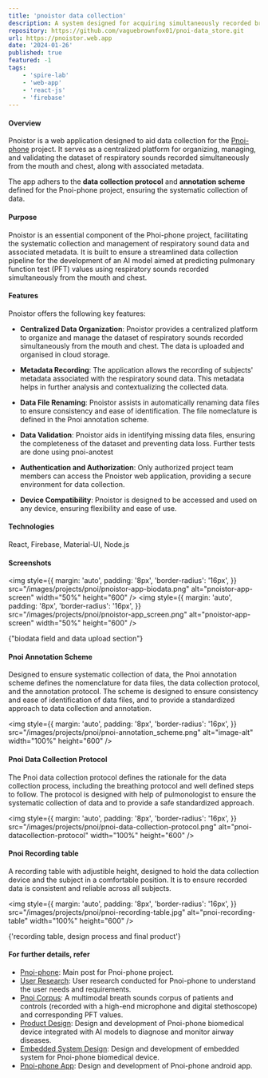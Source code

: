 ```yaml
---
title: 'pnoistor data collection'
description: A system designed for acquiring simultaneously recorded breath data from asthematic and control subjects for pnoi corpus.
repository: https://github.com/vaguebrownfox01/pnoi-data_store.git
url: https://pnoistor.web.app
date: '2024-01-26'
published: true
featured: -1
tags:
    - 'spire-lab'
    - 'web-app'
    - 'react-js'
    - 'firebase'
---
```


#### Overview

Pnoistor is a web application designed to aid data collection for the <a href="/posts/projects/pnoi-phone/pnoi-phone">Pnoi-phone</a> project.
It serves as a centralized platform for organizing, managing, and validating the dataset of respiratory sounds recorded simultaneously from the mouth and chest,
along with associated metadata.

The app adhers to the **data collection protocol** and **annotation scheme** defined for the Pnoi-phone project, ensuring the systematic collection of data.

#### Purpose

Pnoistor is an essential component of the Phoi-phone project, facilitating the systematic collection and management of respiratory sound data and associated metadata.
It is built to ensure a streamlined data collection pipeline for the development of an AI model aimed at predicting pulmonary function test (PFT) values using
respiratory sounds recorded simultaneously from the mouth and chest.

#### Features

Pnoistor offers the following key features:

-   **Centralized Data Organization**: Pnoistor provides a centralized platform to organize and manage the dataset of respiratory sounds recorded simultaneously from the mouth and chest. The data is uploaded and organised in cloud storage.

-   **Metadata Recording**: The application allows the recording of subjects' metadata associated with the respiratory sound data. This metadata helps in further analysis and contextualizing the collected data.

-   **Data File Renaming**: Pnoistor assists in automatically renaming data files to ensure consistency and ease of identification. The file nomeclature is defined in the Pnoi annotation scheme.

-   **Data Validation**: Pnoistor aids in identifying missing data files, ensuring the completeness of the dataset and preventing data loss. Further tests are done using pnoi-anotest

-   **Authentication and Authorization**: Only authorized project team members can access the Pnoistor web application, providing a secure environment for data collection.

-   **Device Compatibility**: Pnoistor is designed to be accessed and used on any device, ensuring flexibility and ease of use.

#### Technologies

React, Firebase, Material-UI, Node.js

#### Screenshots

<div style={{display: "flex"}}>

<img
	style={{
		margin: 'auto',
		padding: '8px',
		'border-radius': '16px',
	}}
	src="/images/projects/pnoi/pnoistor-app-biodata.png"
	alt="pnoistor-app-screen"
	width="50%"
	height="600"
/>
<img
	style={{
		margin: 'auto',
		padding: '8px',
		'border-radius': '16px',
	}}
	src="/images/projects/pnoi/pnoistor-app_screen.png"
	alt="pnoistor-app-screen"
	width="50%"
	height="600"
/>


</div>
<p style={{ 'text-align': 'center', margin: 'auto' }} width="320">
{"biodata field and data upload section"}
</p>

#### Pnoi Annotation Scheme

Designed to ensure systematic collection of data, the Pnoi annotation scheme defines the nomenclature for data files, the data collection protocol, and the annotation protocol.
The scheme is designed to ensure consistency and ease of identification of data files, and to provide a standardized approach to data collection and annotation.

<img
	style={{
		margin: 'auto',
		padding: '8px',
		'border-radius': '16px',
	}}
	src="/images/projects/pnoi/pnoi-annotation_scheme.png"
	alt="image-alt"
	width="100%"
	height="600"
/>

#### Pnoi Data Collection Protocol

The Pnoi data collection protocol defines the rationale for the data collection process, including the breathing protocol and well defined steps to follow.
The protocol is designed with help of pulmonologist to ensure the systematic collection of data and to provide a safe standardized approach.

<img
	style={{
		margin: 'auto',
		padding: '8px',
		'border-radius': '16px',
	}}
	src="/images/projects/pnoi/pnoi-data-collection-protocol.png"
	alt="pnoi-datacollection-protocol"
	width="100%"
	height="600"
/>

#### Pnoi Recording table

A recording table with adjustible height, designed to hold the data collection device and the subject in a comfortable position.
It is to ensure recorded data is consistent and reliable across all subjects.

<img
	style={{
		margin: 'auto',
		padding: '8px',
		'border-radius': '16px',
	}}
	src="/images/projects/pnoi/pnoi-recording-table.jpg"
	alt="pnoi-recording-table"
	width="100%"
	height="600"
/>
<p style={{ 'text-align': 'center', margin: 'auto' }} width="320">
	{'recording table, design process and final product'}
</p>

#### For further details, refer

-	[Pnoi-phone](/posts/projects/pnoi-phone/pnoi-phone): Main post for Pnoi-phone project.
-   [User Research](/posts/projects/pnoi-phone_user-rx): User research conducted for Pnoi-phone to understand the user needs and requirements.
-   [Pnoi Corpus](/posts/projects/pnoi-phone_corpus): A multimodal breath sounds corpus of patients and controls (recorded with a high-end microphone and digital stethoscope) and corresponding PFT values.
-   [Product Design](/posts/projects/pnoi-phone_product-design): Design and development of Pnoi-phone biomedical device integrated with AI models to diagnose and monitor airway diseases.
-   [Embedded System Design](/posts/projects/pnoi-phone_esd): Design and development of embedded system for Pnoi-phone biomedical device.
-   [Pnoi-phone App](/posts/projects/pnoi-phone_app): Design and development of Pnoi-phone android app.

